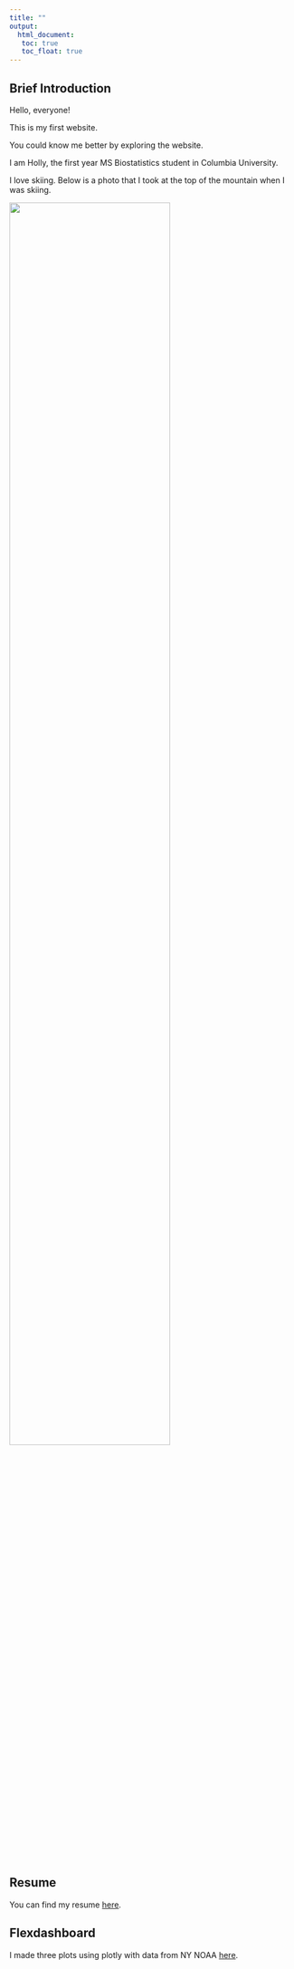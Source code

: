 ```yaml
---
title: ""
output: 
  html_document:
   toc: true
   toc_float: true
---
```


## Brief Introduction

Hello, everyone! 

This is my first website. 

You could know me better by exploring the website.

I am Holly, the first year MS Biostatistics student in Columbia University. 

I love skiing. Below is a photo that I took at the top of the mountain when I was skiing.

<img src="images/ski.jpg" style="width:75%">

## Resume

You can find my resume [here](resume.html). 

## Flexdashboard

I made three plots using plotly with data from NY NOAA [here](flexdashboard_plot.html). 
